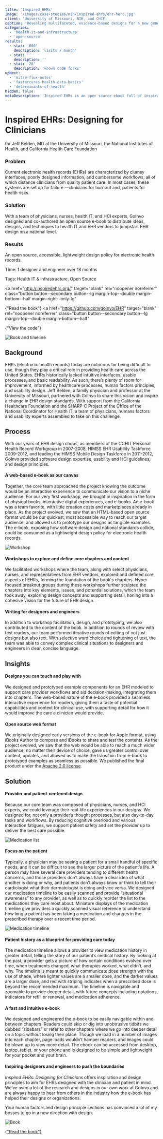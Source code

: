 ```yaml
---
title: 'Inspired EHRs'
image: '/images/case-studies/nih/inspired-ehrs/ehr-hero.jpg'
client: 'University of Missouri, NIH, and CHCF'
caption: 'Revealing multifaceted, evidence-based designs for a new generation of electronic health records.'
categories:
  - 'health-it-and-infrastructure'
  - 'open-source'
results:
  - stat: '600'
    description: 'visits / month'
  - stat: ''
    description: ''
  - stat: '28'
    description: 'known code forks'
upNext:
  - 'mitre-flux-notes'
  - 'fastercures-health-data-basics'
  - 'determinants-of-health'
hidden: false
metaDescription: 'Inspired EHRs is an open source ebook full of inspirational designs and techniques to push the limits of national electronic health record (EHR) companies.'
---
```



# Inspired EHRs: Designing for Clinicians

for Jeff Belden, MD at the University of Missouri, the National Institutes of Health, and California Health Care Foundation

### Problem

Current electronic health records (EHRs) are characterized by clumsy interfaces, poorly designed information, and cumbersome workflows, all of which distance clinicians from quality patient care. In most cases, these systems are set up for failure &mdash;clinicians for burnout and, patients for health risks.

### Solution

With a team of physicians, nurses, health IT, and HCI experts, GoInvo designed and co-authored an open source e-book to distribute ideas, designs, and techniques to health IT and EHR vendors to jumpstart EHR design on a national level.

### Results

An open source, accessible, lightweight design policy for electronic health records.

<span class="text--uppercase text--gray text--bold text--spacing text--md">Time:</span> 1 designer and engineer over 18 months

<span class="text--uppercase text--gray text--bold text--spacing text--md">Tags:</span> Health IT & infrastructure, Open Source

<a
  href="http://inspiredehrs.org/"
  target="blank"
  rel="noopener noreferrer"
  class="button button--secondary button--lg margin-top--double margin-bottom--half margin-right--only-lg"
>
  {"Read the book"}
</a>
<a
  href="https://github.com/goinvo/EHR"
  target="blank"
  rel="noopener noreferrer"
  class="button button--secondary button--lg margin-top--double margin-bottom--half"
>
  {"View the code"}
</a>
<Divider />

![Book and timeline](/images/case-studies/nih/inspired-ehrs/ehr-book-screen.jpg)

## Background

EHRs (electronic health records) today are notorious for being difficult to use, though they play a critical role in providing health care across the United States. EHRs historically lacked intuitive interfaces, usable processes, and basic readability. As such, there’s plenty of room for improvement, informed by healthcare processes, human factors principles, and usability design. Jeff Belden, a family physician and professor at the University of Missouri, partnered with GoInvo to share this vision and inspire a change in EHR design standards. With support from the California Healthcare Foundation and the SHARP-C Project of the Office of the National Coordinator for Health IT, a team of physicians, humans factors and usability experts assembled to take on this challenge.

<Divider />

## Process

With our years of EHR design chops, as members of the CCHIT Personal Health Record Workgroup in 2007-2008, HIMSS EHR Usability Taskforce 2009-2012, and leading the HIMSS Mobile Design Taskforce in 2011-2012, GoInvo provided software design expertise, usability and HCI guidelines, and design principles.

#### A web-based e-book as our canvas

Together, the core team approached the project knowing the outcome would be an interactive experience to communicate our vision to a niche audience. For our very first workshop, we brought in inspiration in the form of physical books, interactive digital experiences, and e-books. An e-book was a team favorite, with little creation costs and marketplaces already in place. As the project evolved, we saw that an HTML-based open source format would be our quickest, most accessible way to reach our target audience, and allowed us to prototype our designs as tangible examples. The e-book, exposing how software design and national standards collide, could be consumed as a lightweight design policy for electronic health records.

![Workshop](/images/case-studies/nih/inspired-ehrs/ehr-workshop.jpg)

#### Workshops to explore and define core chapters and content

We facilitated workshops where the team, along with select physicians, nurses, and representatives from EHR vendors, explored and defined core aspects of EHRs, forming the foundation of the book's chapters. Hyper-focused breakout groups during these workshops further sculpted the chapters into key elements, issues, and potential solutions, which the team took away, exploring design concepts and supporting detail, honing into a cohesive vision for the future of EHR design.

#### Writing for designers and engineers

In addition to workshop facilitation, design, and prototyping, we also contributed to the content of the book. In addition to rounds of review with test readers, our team performed iterative rounds of editing of not just designs but also text. With selective word choice and tightening of text, the team was able to convey complex clinical situations to designers and engineers in clear, concise language.

<Divider />

## Insights

#### Designs you can touch and play with

We designed and prototyped example components for an EHR modeled to support care provider workflows and aid decision-making, integrating them into chapters. The web-based nature of the e-book provided a seamless interactive experience for readers, giving them a taste of potential capabilities and context for clinical use, with supporting detail for how it would improve the care a clinician would provide.

#### Open source web format

We originally designed early versions of the e-book for Apple format, using iBooks Author to compose and iBooks to share and test the contents. As the project evolved, we saw that the web would be able to reach a much wider audience, no matter their device of choice, gave us greater control over content, updates, and allowed us to make the transition from e-book to prototyped examples as seamless as possible. We published the final product under the [Apache 2.0 license](https://www.apache.org/licenses/LICENSE-2.0).

<Divider />

## Solution

#### Provider and patient-centered design

Because our core team was composed of physicians, nurses, and HCI experts, we could leverage their real-life experiences in our designs. We designed for, not only a provider’s thought processes, but also day-to-day tasks and workflows. By reducing cognitive overload and various interaction fatigues, we support patient safety and set the provider up to deliver the best care possible.

![Medication list](/images/case-studies/nih/inspired-ehrs/ehr-medlist2.jpg)

#### Focus on the patient

Typically, a physician may be seeing a patient for a small handful of specific needs, and it can be difficult to see the larger picture of the patient’s life. A person may have several care providers tending to different health concerns, and those providers don’t always have a clear idea of what another is doing or why, and patients don’t always know or think to tell their cardiologist what their dermatologist is doing and vice versa. We designed our medication timeline to be easily scanned and provide “situational awareness” to any provider, as well as to quickly reorder the list to the medications they care most about. Miniature displays of the medication timeline give providers a quickly scanned visual reference to understand how long a patient has been taking a medication and changes in the prescribed therapy over a recent time period.

![Medication timeline](/images/case-studies/nih/inspired-ehrs/ehr-timeline.jpg)

#### Patient history as a blueprint for providing care today

The medication timeline allows a provider to view medication history in greater detail, telling the story of our patient’s medical history. By looking at the past, a provider gets a picture of how certain conditions evolved over time, when treatments changed, what therapies worked, what didn’t, and why. The timeline is meant to quickly communicate dose strength with the use of shade, where lighter values are a smaller dose, and the darker values are a larger dose, and red with striping indicates when a prescribed dose is beyond the recommended maximum. The timeline is navigable and zoomable to provide deeper detail, with future concepts including notations, indicators for refill or renewal, and medication adherence.

#### A fast and intuitive e-book

We designed and engineered the e-book to be easily navigable within and between chapters. Readers could skip or dig into unobtrusive tidbits we dubbed “sidebars” or refer to other chapters where we go into deeper detail on a topic without losing their place. Though we load in a number of images into each chapter, page loads wouldn’t hamper readers, and images could be blown up to view more detail. The ebook can be accessed from desktop, laptop, tablet, or your phone and is designed to be simple and lightweight for your pocket and your brain.

#### Inspiring designers and engineers to push the boundaries

_Inspired EHRs: Designing for Clinicians_ offers inspiration and design principles to aim for EHRs designed with the clinician and patient in mind. We’ve used a lot of the research and designs in our own work at GoInvo and are always happy to hear from others in the industry how the e-book has helped their designs or organizations.

<Quote quotee="Xue Lee" quoteeSub="Marshfield Clinic User Experience Designer">
  Your human factors and design principle sections has convinced a lot of my
  bosses to go in a new direction with design.
</Quote>

![Book](/images/case-studies/nih/inspired-ehrs/ehr-book.jpg)

<div class="text--center">
  <a
    href="http://inspiredehrs.org/"
    target="blank"
    rel="noopener noreferrer"
    class="button button--secondary button--lg margin-top--double margin-bottom--half margin-right--only-lg center"
  >
    {"Read the book"}
  </a>
</div>
